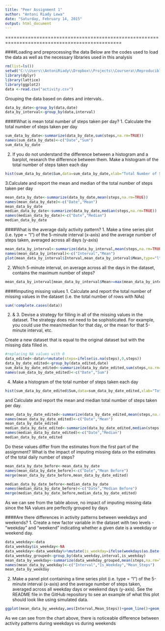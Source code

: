 ```yaml
---
title: "Peer Assignment 1"
author: "Antoni Riady Lewa"
date: "Saturday, February 14, 2015"
output: html_document
---
```

===============================================================================================

####Loading and preprocessing the data
Below are the codes used to load the data as well as the necessary libraries used in this analysis
```r
rm(list=ls())
setwd("C:\\Users\\AntoniRiady\\Dropbox\\Projects\\Coursera\\Reproducible Research\\Assignment 1")
library(dplyr)
library(lattice)
library(ggplot2)
data <-read.csv("activity.csv")
```
Grouping the data based on dates and intervals..
```r
data_by_date<-group_by(data,date)
data_by_interval<-group_by(data,interval)
```

####What is mean total number of steps taken per day?
1. Calculate the total number of steps taken per day
```r
sum_data_by_date<-summarize(data_by_date,sum(steps,na.rm=TRUE))
names(sum_data_by_date)<-c("Date","Sum")
sum_data_by_date
```
2. If you do not understand the difference between a histogram and a barplot, research the difference between them. Make a histogram of the total number of steps taken each day
```r
hist(sum_data_by_date$Sum,data=sum_data_by_date,xlab="Total Number of Steps/Day",main="Distribution of Total Number of Steps Taken per Day")
```





3.Calculate and report the mean and median of the total number of steps taken per day
```r
mean_data_by_date<-summarize(data_by_date,mean(steps,na.rm=TRUE))
names(mean_data_by_date)<-c("Date","Mean")
mean_data_by_date
median_data_by_date<-summarize(data_by_date,median(steps,na.rm=TRUE))
names(median_data_by_date)<-c("Date","Median")
median_data_by_date
```

####What is the average daily activity pattern?
1. Make a time series plot (i.e. type = "l") of the 5-minute interval (x-axis) and the average number of steps taken, averaged across all days (y-axis)
```r
mean_data_by_interval<-summarize(data_by_interval,mean(steps,na.rm=TRUE))
names(mean_data_by_interval)<-c("Interval","Mean")
plot(mean_data_by_interval$Interval,mean_data_by_interval$Mean,type="l",xlab="Interval",ylab="Mean Steps",main="Mean Number of Steps Taken\nAcross All Days")
```






2. Which 5-minute interval, on average across all the days in the dataset, contains the maximum number of steps?
```r
mean_data_by_interval[mean_data_by_interval$Mean>=max(mean_data_by_interval$Mean),"Interval"]
```

####Imputing missing values
1. Calculate and report the total number of missing values in the dataset (i.e. the total number of rows with NAs)
```r
sum(!complete.cases(data))
```
2. & 3. Devise a strategy for filling in all of the missing values in the dataset. The strategy does not need to be sophisticated. For example, you could use the mean/median for that day, or the mean for that 5-minute interval, etc.

Create a new dataset that is equal to the original dataset but with the missing data filled in.
```r
#replacing NA values with 0
data_edited<-data%>%mutate(steps=ifelse(is.na(steps),0,steps))
data_by_date_edited<-group_by(data_edited,date)
sum_data_by_date_edited<-summarize(data_by_date_edited,sum(steps,na.rm=TRUE))
names(sum_data_by_date_edited)<-c("Date","Sum")
```
4. Make a histogram of the total number of steps taken each day 
```r
hist(sum_data_by_date_edited$Sum,data=sum_data_by_date_edited,xlab="Total Number of Steps/Day",main="Distribution of Total Number of Steps Taken per Day\n(After Imputing Missing Values)")
```


and Calculate and report the mean and median total number of steps taken per day. 
```r
mean_data_by_date_edited<-summarize(data_by_date_edited,mean(steps,na.rm=TRUE))
names(mean_data_by_date_edited)<-c("Date","Mean")
mean_data_by_date_edited
median_data_by_date_edited<-summarize(data_by_date_edited,median(steps,na.rm=TRUE))
names(median_data_by_date_edited)<-c("Date","Median")
median_data_by_date_edited
```

Do these values differ from the estimates from the first part of the assignment? What is the impact of imputing missing data on the estimates of the total daily number of steps?
```r
mean_data_by_date_before<-mean_data_by_date
names(mean_data_by_date_before)<-c("Date","Mean Before")
merge(mean_data_by_date_before,mean_data_by_date_edited)

median_data_by_date_before<-median_data_by_date
names(median_data_by_date_before)<-c("Date","Median Before")
merge(median_data_by_date_before,median_data_by_date_edited)
```
As we can see from the table above, no impact of imputing missing data since the NA values are perfectly grouped by days

####Are there differences in activity patterns between weekdays and weekends?
1. Create a new factor variable in the dataset with two levels - "weekday" and "weekend" indicating whether a given date is a weekday or weekend day.
```r
data_weekday<-data
data_weekday$is_weekday<-NA
data_weekday<-data_weekday%>%mutate(is_weekday=ifelse(weekdays(as.Date(date))=="Saturday"|weekdays(as.Date(date))=="Sunday","weekend","weekday"))
data_weekday_grouped<-group_by(data_weekday,interval,is_weekday)
mean_data_by_weekday<-summarize(data_weekday_grouped,mean(steps,na.rm=TRUE))
names(mean_data_by_weekday)<-c("Interval","Is_Weekday","Mean_Steps")
mean_data_by_weekday
```
2. Make a panel plot containing a time series plot (i.e. type = "l") of the 5-minute interval (x-axis) and the average number of steps taken, averaged across all weekday days or weekend days (y-axis). See the README file in the GitHub repository to see an example of what this plot should look like using simulated data.
```r
ggplot(mean_data_by_weekday,aes(Interval,Mean_Steps))+geom_line()+geom_point()+facet_wrap(~Is_Weekday,nrow=2,ncol=1)+ylab("Number of Steps")+xlab("Interval")
```





As we can see from the chart above, there is noticeable difference between activity patterns during weekdays vs during weekends